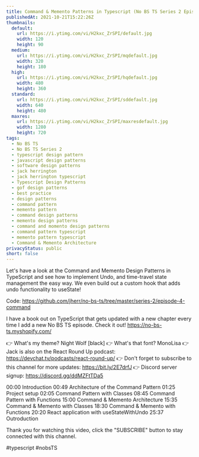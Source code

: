 ```yaml
---
title: Command & Memento Patterns in Typescript (No BS TS Series 2 Episode 4)
publishedAt: 2021-10-21T15:22:26Z
thumbnails:
  default:
    url: https://i.ytimg.com/vi/H2kxc_ZrSPI/default.jpg
    width: 120
    height: 90
  medium:
    url: https://i.ytimg.com/vi/H2kxc_ZrSPI/mqdefault.jpg
    width: 320
    height: 180
  high:
    url: https://i.ytimg.com/vi/H2kxc_ZrSPI/hqdefault.jpg
    width: 480
    height: 360
  standard:
    url: https://i.ytimg.com/vi/H2kxc_ZrSPI/sddefault.jpg
    width: 640
    height: 480
  maxres:
    url: https://i.ytimg.com/vi/H2kxc_ZrSPI/maxresdefault.jpg
    width: 1280
    height: 720
tags:
  - No BS TS
  - No BS TS Series 2
  - typescript design pattern
  - javascript design patterns
  - software design patterns
  - jack herrington
  - jack herrington typescript
  - Typescript Design Patterns
  - gof design patterns
  - best practice
  - design patterns
  - command pattern
  - memento pattern
  - command design patterns
  - memento design patterns
  - command and momento design patterns
  - command pattern typescript
  - memento pattern typescript
  - Command & Memento Architecture
privacyStatus: public
short: false
---
```

  
  Let's have a look at the Command and Memento Design Patterns in TypeScript and see how to implement Undo, and time-travel state management the easy way. We even build out a custom hook that adds undo functionality to useState!

Code: https://github.com/jherr/no-bs-ts/tree/master/series-2/episode-4-command

I have a book out on TypeScript that gets updated with a new chapter every time I add a new No BS TS episode. Check it out! https://no-bs-ts.myshopify.com/

👉 What's my theme? Night Wolf [black]
👉 What's that font? MonoLisa
👉 Jack is also on the React Round Up podcast: https://devchat.tv/podcasts/react-round-up/
👉 Don't forget to subscribe to this channel for more updates: https://bit.ly/2E7drfJ
👉 Discord server signup: https://discord.gg/ddMZFtTDa5

00:00 Introduction
00:49 Architecture of the Command Pattern
01:25 Project setup
02:05 Command Pattern with Classes
08:45 Command Pattern with Functions
15:00 Command & Memento Architecture
15:35 Command & Memento with Classes
18:30 Command & Memento with Functions
20:20 React application with useStateWithUndo
25:37 Outroduction

Thank you for watching this video, click the "SUBSCRIBE" button to stay connected with this channel. 

#typescript #nobsTS
  